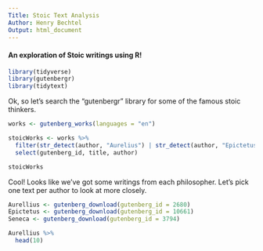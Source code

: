 ```yaml
---
Title: Stoic Text Analysis
Author: Henry Bechtel
Output: html_document  
---
```


#### An exploration of Stoic writings using R!

```r
library(tidyverse)
library(gutenbergr)
library(tidytext)
```

Ok, so let's search the "gutenbergr" library for some of the famous stoic thinkers.

```r

works <- gutenberg_works(languages = "en")

stoicWorks <- works %>% 
  filter(str_detect(author, "Aurelius") | str_detect(author, "Epictetus") | str_detect(author, "Seneca")) %>% 
  select(gutenberg_id, title, author)

stoicWorks
```

Cool! Looks like we've got some writings from each philosopher. Let's pick one text per author to look at more closely.

```r
Aurellius <- gutenberg_download(gutenberg_id = 2680)
Epictetus <- gutenberg_download(gutenberg_id = 10661)
Seneca <- gutenberg_download(gutenberg_id = 3794)
```



```r
Aurellius %>% 
  head(10)
```

